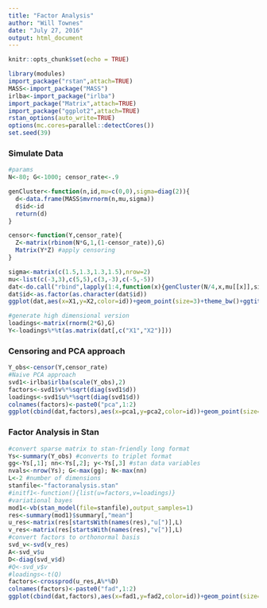 ```yaml
---
title: "Factor Analysis"
author: "Will Townes"
date: "July 27, 2016"
output: html_document
---
```


```r
knitr::opts_chunk$set(echo = TRUE)
```
```r
library(modules)
import_package("rstan",attach=TRUE)
MASS<-import_package("MASS")
irlba<-import_package("irlba")
import_package("Matrix",attach=TRUE)
import_package("ggplot2",attach=TRUE)
rstan_options(auto_write=TRUE)
options(mc.cores=parallel::detectCores())
set.seed(39)
```

### Simulate Data

```r
#params
N<-80; G<-1000; censor_rate<-.9

genCluster<-function(n,id,mu=c(0,0),sigma=diag(2)){
  d<-data.frame(MASS$mvrnorm(n,mu,sigma))
  d$id<-id
  return(d)
}

censor<-function(Y,censor_rate){
  Z<-matrix(rbinom(N*G,1,(1-censor_rate)),G)
  Matrix(Y*Z) #apply censoring
}

sigma<-matrix(c(1.5,1.3,1.3,1.5),nrow=2)
mu<-list(c(-3,3),c(5,5),c(3,-3),c(-5,-5))
dat<-do.call("rbind",lapply(1:4,function(x){genCluster(N/4,x,mu[[x]],sigma)}))
dat$id<-as.factor(as.character(dat$id))
ggplot(dat,aes(x=X1,y=X2,color=id))+geom_point(size=3)+theme_bw()+ggtitle("Original Latent Space")

#generate high dimensional version
loadings<-matrix(rnorm(2*G),G)
Y<-loadings%*%t(as.matrix(dat[,c("X1","X2")]))
```

### Censoring and PCA approach

```r
Y_obs<-censor(Y,censor_rate)
#Naive PCA approach
svd1<-irlba$irlba(scale(Y_obs),2)
factors<-svd1$v%*%sqrt(diag(svd1$d))
loadings<-svd1$u%*%sqrt(diag(svd1$d))
colnames(factors)<-paste0("pca",1:2)
ggplot(cbind(dat,factors),aes(x=pca1,y=pca2,color=id))+geom_point(size=3)+theme_bw()+ggtitle(paste("PCA Latent Space, censoring rate=",censor_rate))
```

### Factor Analysis in Stan

```r
#convert sparse matrix to stan-friendly long format
Ys<-summary(Y_obs) #converts to triplet format
gg<-Ys[,1]; nn<-Ys[,2]; y<-Ys[,3] #stan data variables
nvals<-nrow(Ys); G<-max(gg); N<-max(nn)
L<-2 #number of dimensions
stanfile<-"factoranalysis.stan"
#initf1<-function(){list(u=factors,v=loadings)}
#variational bayes
mod1<-vb(stan_model(file=stanfile),output_samples=1)
res<-summary(mod1)$summary[,"mean"]
u_res<-matrix(res[startsWith(names(res),"u[")],L)
v_res<-matrix(res[startsWith(names(res),"v[")],L)
#convert factors to orthonormal basis
svd_v<-svd(v_res)
A<-svd_v$u
D<-diag(svd_v$d)
#Q<-svd_v$v
#loadings<-t(Q)
factors<-crossprod(u_res,A%*%D)
colnames(factors)<-paste0("fad",1:2)
ggplot(cbind(dat,factors),aes(x=fad1,y=fad2,color=id))+geom_point(size=3)+theme_bw()+ggtitle(paste("FAD Latent Space, censoring rate=",censor_rate))
```

